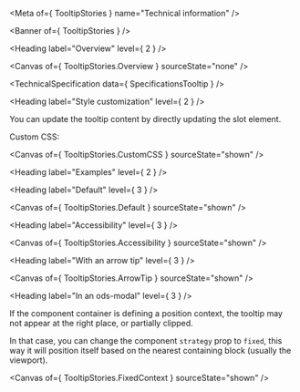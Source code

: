 
<Meta of={ TooltipStories } name="Technical information" />

<Banner of={ TooltipStories } />

<Heading label="Overview" level={ 2 } />

<Canvas of={ TooltipStories.Overview } sourceState="none" />

<TechnicalSpecification data={ SpecificationsTooltip } />

<Heading label="Style customization" level={ 2 } />

You can update the tooltip content by directly updating the slot element.

Custom CSS:

<Canvas of={ TooltipStories.CustomCSS } sourceState="shown" />

<Heading label="Examples" level={ 2 } />

<Heading label="Default" level={ 3 } />

<Canvas of={ TooltipStories.Default } sourceState="shown" />

<Heading label="Accessibility" level={ 3 } />

<Canvas of={ TooltipStories.Accessibility } sourceState="shown" />

<Heading label="With an arrow tip" level={ 3 } />

<Canvas of={ TooltipStories.ArrowTip } sourceState="shown" />

<Heading label="In an ods-modal" level={ 3 } />

If the component container is defining a position context, the tooltip may not appear at the right place, or partially clipped.

In that case, you can change the component `strategy` prop to `fixed`, this way it will position itself based on the
nearest containing block (usually the viewport).

<Canvas of={ TooltipStories.FixedContext } sourceState="shown" />
